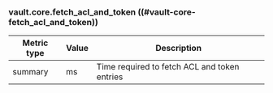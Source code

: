 ### vault.core.fetch_acl_and_token ((#vault-core-fetch_acl_and_token))

Metric type | Value | Description
----------- | ----- | -----------
summary     | ms    | Time required to fetch ACL and token entries
